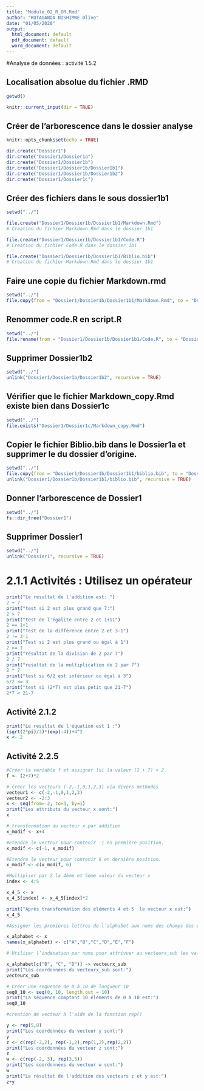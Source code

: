 ---
title: "Module_02_R_OR.Rmd"
author: "RUTAGANDA NISHIMWE Olive"
date: "01/05/2020"
output:
  html_document: default
  pdf_document: default
  word_document: default
---

#Analyse de données : activité 1.5.2

## Localisation absolue du fichier .RMD


```{r}
getwd()
```
```{r}
knitr::current_input(dir = TRUE)
```

## Créer de l'arborescence dans le dossier analyse

```{r setup, include=FALSE}
knitr::opts_chunk$set(echo = TRUE)
```

```{r}

dir.create("Dossier1")
dir.create("Dossier1/Dossier1a")
dir.create("Dossier1/Dossier1b")
dir.create("Dossier1/Dossier1b/Dossier1b1")
dir.create("Dossier1/Dossier1b/Dossier1b2")
dir.create("Dossier1/Dossier1c")
```

## Créer des fichiers dans le sous dossier1b1
```{r}
setwd("../")

file.create("Dossier1/Dossier1b/Dossier1b1/Markdown.Rmd")
# Creation du fichier Markdown.Rmd dans le dossier 1b1

file.create("Dossier1/Dossier1b/Dossier1b1/Code.R")
# Creation du fichier Code.R dans le dossier 1b1

file.create("Dossier1/Dossier1b/Dossier1b1/Biblio.bib")
# Creation du fichier Markdown.Rmd dans le dossier 1b1
```

## Faire une copie du fichier Markdown.rmd

```{r}
setwd("../")
file.copy(from = "Dossier1/Dossier1b/Dossier1b1/Markdown.Rmd", to = "Dossier1/Dossier1c/Markdown_copy.Rmd")
```

## Renommer code.R en script.R

```{r}
setwd("../")
file.rename(from = "Dossier1/Dossier1b/Dossier1b1/Code.R", to = "Dossier1/Dossier1b/Dossier1b1/Script.R")
```

## Supprimer Dossier1b2

```{r}
setwd("../")
unlink("Dossier1/Dossier1b/Dossier1b2", recursive = TRUE)
```

## Vérifier que le fichier Markdown_copy.Rmd existe bien dans Dossier1c

```{r}
setwd("../")
file.exists("Dossier1/Dossier1c/Markdown_copy.Rmd")

```

## Copier le fichier Biblio.bib dans le Dossier1a et supprimer le du dossier d’origine.

```{r}
setwd("../")
file.copy(from = "Dossier1/Dossier1b/Dossier1b1/biblio.bib", to = "Dossier1/Dossier1a")
unlink("Dossier1/Dossier1b/Dossier1b1/biblio.bib", recursive = TRUE)
```

## Donner l’arborescence de Dossier1

```{r}
setwd("../")
fs::dir_tree("Dossier1")
```

## Supprimer Dossier1

```{r}
setwd("../")
unlink("Dossier1", recursive = TRUE)
```

# 2.1.1 Activités : Utilisez un opérateur
```{r}
print("Le resultat de l'addition est: ")
2 + 7
print("test si 2 est plus grand que 7:")
2 > 7
print("test de l'égalité entre 2 et 1+11")
2 == 1+1
print("Test de la différence entre 2 et 3-1")
2 != 3-1
print("Test si 2 est plus grand ou égal à 1")
2 >= 1
print("résultat de la division de 2 par 7")
2 / 7
print("resultat de la multiplication de 2 par 7")
2 * 7
print("test si 6/2 est inférieur ou égal à 3")
6/2 <= 3
print("test si (2*7) est plus petit que 21-7")
2*7 < 21-7
```

## Activité 2.1.2

```{r}
print("Le resultat de l'équation est 1 :")
(sqrt(2*pi)/3)*(exp(-4))+4^2
x <- 2


```


## Activité 2.2.5

```{r}
#Créer la variable f et assigner lui la valeur (2 + 7) × 2.
f <- (2+7)*2
```

```{r}
# créer les vecteurs (-2,-1,0,1,2,3) via divers methodes
vecteur1 <- c(-2,-1,0,1,2,3)
vecteur2 <- -2:3
x <- seq(from=-2, to=3, by=1)
print("Les attributs du vecteur x sont:")
x
```

```{r}
# transformation du vecteur x par addition
x_modif <- x+4

#Etendre le vecteur pour contenir -1 en première position.
x_modif <- c(-1, x_modif)

#Etendre le vecteur pour contenir 6 en dernière position.
x_modif <- c(x_modif, 6)
```

```{r}
#Multiplier par 2 la 4ème et 5ème valeur du vecteur x
index <- 4:5

x_4_5 <- x
x_4_5[index] <- x_4_5[index]*2

print("Après transformation des éléments 4 et 5  le vecteur x est:")  
x_4_5

```

```{r}
#Assigner les premières lettres de l’alphabet aux noms des champs des éléments du vecteur x

x_alphabet <- x
names(x_alphabet) <- c("A","B","C","D","E","F")

# Utiliser l’indexation par noms pour attrivuer au vecteurx_sub les valeurs de x dont les noms de champs correspondent aux lettres b, c et d.

x_alphabet[c("B", "C", "D")] -> vecteurx_sub
print("Les coordonnées du vecteurx_sub sont:")
vecteurx_sub
```

```{r}
# Créer une sequence de 0 à 10 de longueur 10
seq0_10 <- seq(0, 10, length.out = 10)
print("La séquence comptant 10 éléments de 0 à 10 est:")
seq0_10

```

```{r}
#creation de vecteur à l'aide de la fonction rep()

y <- rep(5,8)
print("Les coordonnées du vecteur y sont:")
y
z <- c(rep(-2,2), rep(-1,2),rep(1,2),rep(2,2))
print("Les coordonnées du vecteur z sont:")
z
w <- c(rep(-2, 3), rep(3,5))
print("Les coordonnées du vecteur w sont:")
w
print("Le résultat de l'addition des vecteurs z et y est:")
z+y

```


